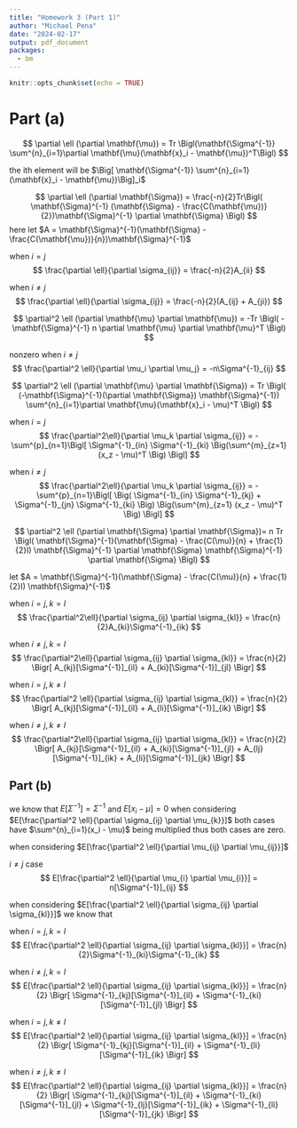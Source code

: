 ```yaml
---
title: "Homework 3 (Part 1)"
author: "Michael Pena"
date: "2024-02-17"
output: pdf_document
packages:
  - bm
---
```


```r
knitr::opts_chunk$set(echo = TRUE)
```

# Part (a)

$$
\partial \ell (\partial \mathbf{\mu}) = Tr \Bigl(\mathbf{\Sigma^{-1}} \sum^{n}_{i=1}\partial \mathbf{\mu}(\mathbf{x}_i - \mathbf{\mu})^T\Bigl)
$$

the ith element will be $\Big[ \mathbf{\Sigma^{-1}} \sum^{n}_{i=1}(\mathbf{x}_i - \mathbf{\mu})\Big]_i$


$$
\partial \ell (\partial \mathbf{\Sigma}) = \frac{-n}{2}Tr\Bigl(
\mathbf{\Sigma}^{-1} (\mathbf{\Sigma} - \frac{C(\mathbf{\mu})}{2})\mathbf{\Sigma}^{-1} \partial \mathbf{\Sigma}
\Bigl)
$$
here let $A = \mathbf{\Sigma}^{-1}(\mathbf{\Sigma} - \frac{C(\mathbf{\mu})}{n})\mathbf{\Sigma}^{-1}$

when $i = j$
$$
\frac{\partial \ell}{\partial \sigma_{ij}} = 
\frac{-n}{2}A_{ii}
$$

when $i \ne j$
$$
\frac{\partial \ell}{\partial \sigma_{ij}} = 
\frac{-n}{2}(A_{ij} + A_{ji}) 
$$

$$
\partial^2 \ell (\partial \mathbf{\mu} \partial \mathbf{\mu}) = 
-Tr \Bigl( -\mathbf{\Sigma}^{-1} n \partial \mathbf{\mu} \partial \mathbf{\mu}^T 
\Bigl)
$$

nonzero when $i \ne j$
$$
\frac{\partial^2 \ell}{\partial \mu_i \partial \mu_j} = 
-n\Sigma^{-1}_{ij}
$$


$$
\partial^2 \ell (\partial \mathbf{\mu} \partial \mathbf{\Sigma}) = 
Tr \Bigl(
(-\mathbf{\Sigma}^{-1}(\partial \mathbf{\Sigma}) \mathbf{\Sigma}^{-1}) \sum^{n}_{i=1}\partial \mathbf{\mu}(\mathbf{x}_i - \mu)^T
\Bigl)
$$

when $i=j$
$$
\frac{\partial^2\ell}{\partial \mu_k \partial \sigma_{ij}} = 
-\sum^{p}_{n=1}\Bigl[
\Sigma^{-1}_{in} \Sigma^{-1}_{ki}
\Big(\sum^{m}_{z=1} (x_z - \mu)^T
\Big) 
\Bigl]
$$

when $i \ne  j$
$$
\frac{\partial^2\ell}{\partial \mu_k \partial \sigma_{ij}} = 
-\sum^{p}_{n=1}\Bigl[
\Big(
\Sigma^{-1}_{in} \Sigma^{-1}_{kj} +
\Sigma^{-1}_{jn} \Sigma^{-1}_{ki}
\Big)
\Big(\sum^{m}_{z=1} (x_z - \mu)^T
\Big) 
\Bigl]
$$

$$
\partial^2 \ell (\partial \mathbf{\Sigma} \partial \mathbf{\Sigma})=
n Tr \Bigl(
\mathbf{\Sigma}^{-1}(\mathbf{\Sigma} - \frac{C(\mu)}{n} + \frac{1}{2}I) \mathbf{\Sigma}^{-1} \partial \mathbf{\Sigma} \mathbf{\Sigma}^{-1} \partial \mathbf{\Sigma} 
\Bigl)
$$

let $A = \mathbf{\Sigma}^{-1}(\mathbf{\Sigma} - \frac{C(\mu)}{n} + \frac{1}{2}I) \mathbf{\Sigma}^{-1}$

when $i=j,k=l$
$$
\frac{\partial^2\ell}{\partial \sigma_{ij} \partial \sigma_{kl}} =
\frac{n}{2}A_{ki}\Sigma^{-1}_{ik}
$$

when $i \neq j, k = l$
$$
\frac{\partial^2\ell}{\partial \sigma_{ij} \partial \sigma_{kl}} =
\frac{n}{2} \Bigr[
A_{kj}[\Sigma^{-1}]_{il} +
A_{ki}[\Sigma^{-1}]_{jl} 
\Bigr]
$$ 

when $i = j, k \neq l$
$$
\frac{\partial^2 \ell}{\partial \sigma_{ij} \partial \sigma_{kl}} = 
\frac{n}{2} \Bigr[
A_{kj}[\Sigma^{-1}]_{il} +
A_{li}[\Sigma^{-1}]_{ik}
\Bigr]
$$

when $i\ne j, k\ne l$
$$
\frac{\partial^2\ell}{\partial \sigma_{ij} \partial \sigma_{kl}} =
\frac{n}{2} \Bigr[
A_{kj}[\Sigma^{-1}]_{il} +
A_{ki}[\Sigma^{-1}]_{jl} +
A_{lj}[\Sigma^{-1}]_{ik} +
A_{li}[\Sigma^{-1}]_{jk}
\Bigr]
$$



## Part (b)

we know that $E[\Sigma^{-1}]= \Sigma^{-1}$ and $E[x_i - \mu] = 0$
when considering $E[\frac{\partial^2 \ell}{\partial \sigma_{ij} \partial \mu_{k}}]$ both cases have $\sum^{n}_{i=1}(x_i - \mu)$ being multiplied thus both cases are zero.


when considering $E[\frac{\partial^2 \ell}{\partial \mu_{ij} \partial \mu_{ij}}]$

$i \neq j$ case
$$
E[\frac{\partial^2 \ell}{\partial \mu_{i} \partial \mu_{i}}] = 
n[\Sigma^{-1}]_{ij} 
$$


when considering $E[\frac{\partial^2 \ell}{\partial \sigma_{ij} \partial \sigma_{kl}}]$
we know that 

when $i=j,k=l$
$$
E[\frac{\partial^2 \ell}{\partial \sigma_{ij} \partial \sigma_{kl}}] = 
\frac{n}{2}\Sigma^{-1}_{ki}\Sigma^{-1}_{ik}
$$

when $i \neq j, k = l$
$$
E[\frac{\partial^2 \ell}{\partial \sigma_{ij} \partial \sigma_{kl}}] = 
\frac{n}{2} \Bigr[
\Sigma^{-1}_{kj}[\Sigma^{-1}]_{il} +
\Sigma^{-1}_{ki}[\Sigma^{-1}]_{jl} 
\Bigr]
$$

when $i = j, k \neq l$
$$
E[\frac{\partial^2 \ell}{\partial \sigma_{ij} \partial \sigma_{kl}}] = 
\frac{n}{2} \Bigr[
\Sigma^{-1}_{kj}[\Sigma^{-1}]_{il} +
\Sigma^{-1}_{li}[\Sigma^{-1}]_{ik}
\Bigr]
$$

when $i \neq j, k \neq l$
$$
E[\frac{\partial^2 \ell}{\partial \sigma_{ij} \partial \sigma_{kl}}] = 
\frac{n}{2} \Bigr[
\Sigma^{-1}_{kj}[\Sigma^{-1}]_{il} +
\Sigma^{-1}_{ki}[\Sigma^{-1}]_{jl} +
\Sigma^{-1}_{lj}[\Sigma^{-1}]_{ik} +
\Sigma^{-1}_{li}[\Sigma^{-1}]_{jk}
\Bigr]
$$
